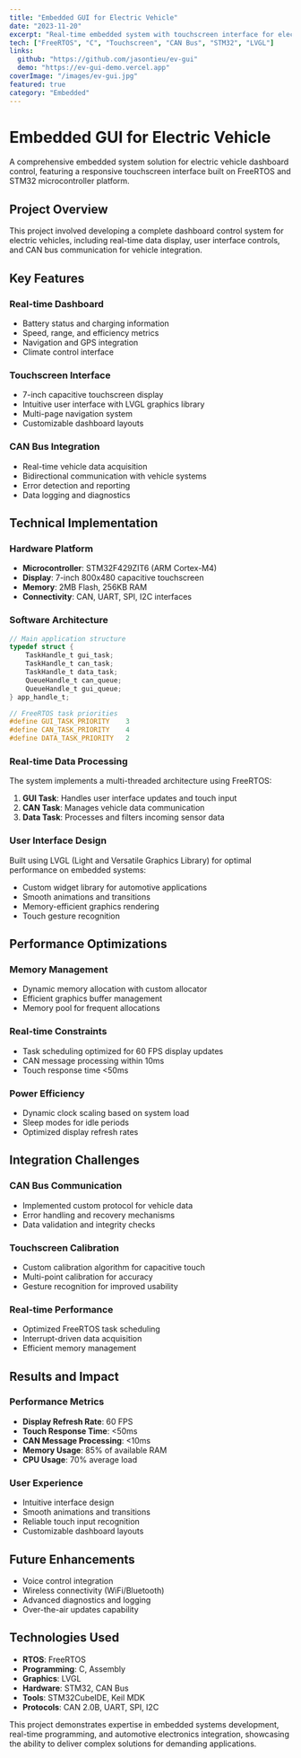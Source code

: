 ```yaml
---
title: "Embedded GUI for Electric Vehicle"
date: "2023-11-20"
excerpt: "Real-time embedded system with touchscreen interface for electric vehicle dashboard control."
tech: ["FreeRTOS", "C", "Touchscreen", "CAN Bus", "STM32", "LVGL"]
links:
  github: "https://github.com/jasontieu/ev-gui"
  demo: "https://ev-gui-demo.vercel.app"
coverImage: "/images/ev-gui.jpg"
featured: true
category: "Embedded"
---
```


# Embedded GUI for Electric Vehicle

A comprehensive embedded system solution for electric vehicle dashboard control, featuring a responsive touchscreen interface built on FreeRTOS and STM32 microcontroller platform.

## Project Overview

This project involved developing a complete dashboard control system for electric vehicles, including real-time data display, user interface controls, and CAN bus communication for vehicle integration.

## Key Features

### Real-time Dashboard
- Battery status and charging information
- Speed, range, and efficiency metrics
- Navigation and GPS integration
- Climate control interface

### Touchscreen Interface
- 7-inch capacitive touchscreen display
- Intuitive user interface with LVGL graphics library
- Multi-page navigation system
- Customizable dashboard layouts

### CAN Bus Integration
- Real-time vehicle data acquisition
- Bidirectional communication with vehicle systems
- Error detection and reporting
- Data logging and diagnostics

## Technical Implementation

### Hardware Platform
- **Microcontroller**: STM32F429ZIT6 (ARM Cortex-M4)
- **Display**: 7-inch 800x480 capacitive touchscreen
- **Memory**: 2MB Flash, 256KB RAM
- **Connectivity**: CAN, UART, SPI, I2C interfaces

### Software Architecture

```c
// Main application structure
typedef struct {
    TaskHandle_t gui_task;
    TaskHandle_t can_task;
    TaskHandle_t data_task;
    QueueHandle_t can_queue;
    QueueHandle_t gui_queue;
} app_handle_t;

// FreeRTOS task priorities
#define GUI_TASK_PRIORITY    3
#define CAN_TASK_PRIORITY    4
#define DATA_TASK_PRIORITY   2
```

### Real-time Data Processing

The system implements a multi-threaded architecture using FreeRTOS:

1. **GUI Task**: Handles user interface updates and touch input
2. **CAN Task**: Manages vehicle data communication
3. **Data Task**: Processes and filters incoming sensor data

### User Interface Design

Built using LVGL (Light and Versatile Graphics Library) for optimal performance on embedded systems:

- Custom widget library for automotive applications
- Smooth animations and transitions
- Memory-efficient graphics rendering
- Touch gesture recognition

## Performance Optimizations

### Memory Management
- Dynamic memory allocation with custom allocator
- Efficient graphics buffer management
- Memory pool for frequent allocations

### Real-time Constraints
- Task scheduling optimized for 60 FPS display updates
- CAN message processing within 10ms
- Touch response time <50ms

### Power Efficiency
- Dynamic clock scaling based on system load
- Sleep modes for idle periods
- Optimized display refresh rates

## Integration Challenges

### CAN Bus Communication
- Implemented custom protocol for vehicle data
- Error handling and recovery mechanisms
- Data validation and integrity checks

### Touchscreen Calibration
- Custom calibration algorithm for capacitive touch
- Multi-point calibration for accuracy
- Gesture recognition for improved usability

### Real-time Performance
- Optimized FreeRTOS task scheduling
- Interrupt-driven data acquisition
- Efficient memory management

## Results and Impact

### Performance Metrics
- **Display Refresh Rate**: 60 FPS
- **Touch Response Time**: <50ms
- **CAN Message Processing**: <10ms
- **Memory Usage**: 85% of available RAM
- **CPU Usage**: 70% average load

### User Experience
- Intuitive interface design
- Smooth animations and transitions
- Reliable touch input recognition
- Customizable dashboard layouts

## Future Enhancements

- Voice control integration
- Wireless connectivity (WiFi/Bluetooth)
- Advanced diagnostics and logging
- Over-the-air updates capability

## Technologies Used

- **RTOS**: FreeRTOS
- **Programming**: C, Assembly
- **Graphics**: LVGL
- **Hardware**: STM32, CAN Bus
- **Tools**: STM32CubeIDE, Keil MDK
- **Protocols**: CAN 2.0B, UART, SPI, I2C

This project demonstrates expertise in embedded systems development, real-time programming, and automotive electronics integration, showcasing the ability to deliver complex solutions for demanding applications.
